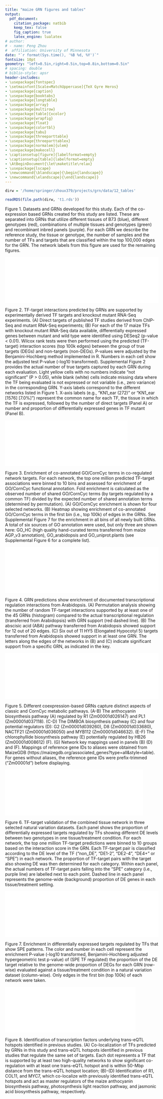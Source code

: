 ```yaml
---
title: "maize GRN figures and tables"
output:
  pdf_document:
    citation_package: natbib
    keep_tex: false
    fig_caption: true
    latex_engine: lualatex
# author:
# - name: Peng Zhou
#  affiliation: University of Minnesota
date: "`r format(Sys.time(), '%B %d, %Y')`"
fontsize: 10pt
geometry: "left=0.5in,right=0.5in,top=0.8in,bottom=0.5in"
# spacing: double
# biblio-style: apsr
header-includes:
- \usepackage{fontspec}
- \setmainfont[Scale=MatchUppercase]{TeX Gyre Heros}
- \usepackage{caption}
- \usepackage{booktabs}
- \usepackage{longtable}
- \usepackage{array}
- \usepackage{multirow}
- \usepackage[table]{xcolor}
- \usepackage{wrapfig}
- \usepackage{float}
- \usepackage{colortbl}
- \usepackage{tabu}
- \usepackage{threeparttable}
- \usepackage{threeparttablex}
- \usepackage[normalem]{ulem}
- \usepackage{makecell}
- \captionsetup[figure]{labelformat=empty}
- \captionsetup[table]{labelformat=empty}
- \AtBeginDocument{\let\maketitle\relax}
- \usepackage{lscape}
- \newcommand{\blandscape}{\begin{landscape}}
- \newcommand{\elandscape}{\end{landscape}}
---
```

\pagenumbering{gobble}

```r
dirw = '/home/springer/zhoux379/projects/grn/data/12_tables'
```

```r
readRDS(file.path(dirw, 't1.rds'))
```

\hfill
\hfill

Figure 1. Datasets and GRNs developed for this study.  Each of the co-expression based GRNs created for this study are listed.  These are separated into GRNs that utilize different tissues of B73 (blue), different genotypes (red), combinations of multiple tissues and genotypes (green) and recombinant inbred panels (purple).  For each GRN we describe the reference study, the tissue or genotype, the number of samples and the number of TFs and targets that are classified within the top 100,000 edges for the GRN.  The network labels from this figure are used for the remaining figures.

\pagebreak
![]($grn/data/14_eval_sum/05.100k.pval.pdf){width=100%}

Figure 2.  TF-target interactions predicted by GRNs are supported by experimentally derived TF targets and knockout mutant RNA-Seq experiments. (A) Direct targets of published TF studies derived from ChIP-Seq and mutant RNA-Seq experiments; (B) For each of the 17 maize TFs with knockout mutant RNA-Seq data available, differentially expressed genes between mutant and wild type were identified using DESeq2 (p-value < 0.01).  Wilcox rank tests were then performed using the predicted (TF-target) interaction scores (top 100k edges) between the group of true targets (DEGs) and non-targets (non-DEGs).  P-values were adjusted by the Benjamini-Hochberg method implemented in R.  Numbers in each cell show the adjusted test P-value (-log10 transformed). Supplemental Figure 2 provides the actual number of true targets captured by each GRN during each evaluation.  Light yellow cells with no numbers indicate “not significant” (P > 0.05), while blank (white) cells indicate missing data where the TF being evaluated is not expressed or not variable (i.e., zero variance) in the corresponding GRN.  Y-axis labels correspond to the different networks listed in Figure 1.  X-axis labels (e.g., "KN1_ear (272)" or "KN1_ear [1576] [7.0%]") represent the common name for each TF, the tissue in which the TF is expressed, followed by the number of direct targets (Panel A) or number and proportion of differentially expressed genes in TF mutant (Panel B).

\pagebreak
![]($grn/data/14_eval_sum/07.go.pdf){width=80%}

Figure 3.  Enrichment of co-annotated GO/CornCyc terms in co-regulated network targets.  For each network, the top one million predicted TF-target associations were binned to 10 bins and assessed for enrichment of GO/CornCyc functional annotation.  Fold enrichment is calculated as the observed number of shared GO/CornCyc terms (by targets regulated by a common TF) divided by the expected number of shared annotation terms (determined by permutation).  (A) GO/CornCyc enrichment is shown for four selected networks.  (B) Heatmap showing enrichment of co-annotated GO/CornCyc terms in the first bin (i.e., top 100k) of edges in the GRNs.  See Supplemental Figure 7 for the enrichment in all bins of all newly built GRNs.  A total of six sources of GO annotation were used, but only three are shown here: GO_HC (high quality hand-curated terms transferred from maize AGP_v3 annotation), GO_arabidopsis and GO_uniprot.plants (see Supplemental Figure 6 for a complete list).

\pagebreak
![]($grn/data/16_pathways/22.pdf){width=100%}

Figure 4.  GRN predictions show enrichment of documented transcriptional regulation interactions from Arabidopsis.  (A) Permutation analysis showing the number of random TF-target interactions supported by at least one of the 45 GRNs (histogram) compared to the actual transcriptional regulation (transferred from Arabidopsis) with GRN support (red dashed line).  (B) The abscisic acid (ABA) pathway transferred from Arabidopsis showed support for 12 out of 20 edges.  (C) Six out of 11 HY5 (Elongated Hypocotyl 5) targets transferred from Arabidopsis showed support in at least one GRN.  The letters along the edges of the networks in (B) and (C) indicate significant support from a specific GRN, as indicated in the key.

\pagebreak
![]($grn/data/16_pathways/m25.pdf){width=100%}

Figure 5.  Different coexpression-based GRNs capture distinct aspects of classic and CornCyc metabolic pathways.  (A-B) The anthocyanin biosynthesis pathway (A) regulated by R1 (Zm00001d026147) and PL1 (Zm00001d037118).  (C-D) The DIMBOA biosynthesis pathway (C) and four potential regulators (D): G2 (Zm00001d039260), D8 (Zm00001d033680), NACTF21 (Zm00001d036050) and MYB112 (Zm00001d046632).  (E-F) The chlorophyllide biosynthesis pathway (E) potentially regulated by HB26 (Zm00001d008612) (F).  (G) Network key mappings used in panels (B) (D) and (F).  Mappings of reference gene IDs to aliases were obtained from MaizeGDB (https://maizegdb.org/associated_genes?type=all&style=table).  For genes without aliases, the reference gene IDs were prefix-trimmed ("Zm00001d") before displaying.

\pagebreak
![]($grn/data/14_eval_sum/11.nv.1.pdf){width=90%}

Figure 6.  TF-target validation of the combined tissue network in three selected natural variation datasets.  Each panel shows the proportion of differentially expressed targets regulated by TFs showing different DE levels between two genotypes in one tissue/treatment condition.  For each network, the top one million TF-target predictions were binned to 10 groups based on the interaction score in the GRN.  Each TF-target pair is classified according to the DE level of the TF (“non_DE”, “DE1-2”, “DE2-4”, “DE4+” or “SPE”) in each network.  The proportion of TF-target pairs with the target also showing DE was then determined for each category.  Within each panel, the actual numbers of TF-target pairs falling into the “SPE” category (i.e., purple line) are labelled next to each point.  Dashed line in each panel represents the genome-wide (background) proportion of DE genes in each tissue/treatment setting.

\pagebreak
![]($grn/data/14_eval_sum/11.nv.3.pdf){width=100%}

Figure 7.  Enrichment in differentially expressed targets regulated by TFs that show SPE patterns.  The color and number in each cell represent the enrichment P-value (-log10 transformed, Benjamini-Hochberg adjusted hypergeometric test p-value) of (SPE TF regulated) the proportion of the DE target relative to the genome-wide proportion of DEGs for each GRN (row-wise) evaluated against a tissue/treatment condition in a natural variation dataset (column-wise).  Only edges in the first bin (top 100k) of each network were taken.

\pagebreak
![]($grn/data/14_eval_sum/fig8.pdf){width=85%}

Figure 8.  Identification of transcription factors underlying trans-eQTL hotspots identified in previous studies.  (A) Co-localization of TFs predicted by GRNs in this study and trans-eQTL hotspots identified in previous studies that regulate the same set of targets.  Each dot represents a TF that is supported by at least two high-quality networks to show significant co-regulation with at least one trans-eQTL hotspot and is within 50-Mbp distance from the trans-eQTL hotspot location;  (B)-(D) Identification of R1, COL11, and MYC7, which co-localize with previously identified trans-eQTL hotspots and act as master regulators of the maize anthocyanin biosynthesis pathway, photosynthesis light reaction pathway, and jasmonic acid biosynthesis pathway, respectively.


